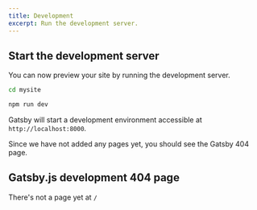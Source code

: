 ```yaml
---
title: Development
excerpt: Run the development server.
---
```


<Div>

## Start the development server

You can now preview your site by running the development server.

```sh
cd mysite
```

```sh
npm run dev
```

Gatsby will start a development environment accessible at `http://localhost:8000`.

<Block src="callout">

Since we have not added any pages yet, you should see the Gatsby 404 page.

</Block>

</Div>

<Div>

## Gatsby.js development 404 page

There's not a page yet at `/`

</Div>
